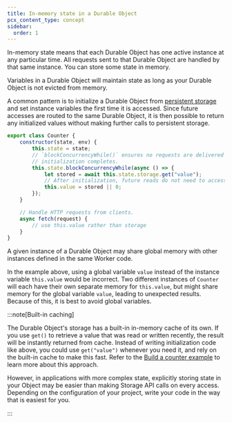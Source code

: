 ```yaml
---
title: In-memory state in a Durable Object
pcx_content_type: concept
sidebar:
  order: 1
---
```


In-memory state means that each Durable Object has one active instance at any particular time. All requests sent to that Durable Object are handled by that same instance. You can store some state in memory.

Variables in a Durable Object will maintain state as long as your Durable Object is not evicted from memory.

A common pattern is to initialize a Durable Object from [persistent storage](/durable-objects/api/storage-api/) and set instance variables the first time it is accessed. Since future accesses are routed to the same Durable Object, it is then possible to return any initialized values without making further calls to persistent storage.

```js
export class Counter {
	constructor(state, env) {
		this.state = state;
		// `blockConcurrencyWhile()` ensures no requests are delivered until
		// initialization completes.
		this.state.blockConcurrencyWhile(async () => {
			let stored = await this.state.storage.get("value");
			// After initialization, future reads do not need to access storage.
			this.value = stored || 0;
		});
	}

	// Handle HTTP requests from clients.
	async fetch(request) {
		// use this.value rather than storage
	}
}
```

A given instance of a Durable Object may share global memory with other instances defined in the same Worker code.

In the example above, using a global variable `value` instead of the instance variable `this.value` would be incorrect. Two different instances of `Counter` will each have their own separate memory for `this.value`, but might share memory for the global variable `value`, leading to unexpected results. Because of this, it is best to avoid global variables.

:::note[Built-in caching]

The Durable Object's storage has a built-in in-memory cache of its own. If you use `get()` to retrieve a value that was read or written recently, the result will be instantly returned from cache. Instead of writing initialization code like above, you could use `get("value")` whenever you need it, and rely on the built-in cache to make this fast. Refer to the [Build a counter example](/durable-objects/examples/build-a-counter/) to learn more about this approach.

However, in applications with more complex state, explicitly storing state in your Object may be easier than making Storage API calls on every access. Depending on the configuration of your project, write your code in the way that is easiest for you.

:::
